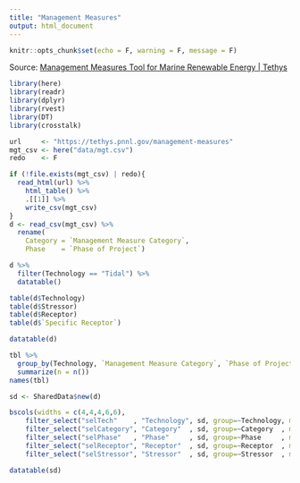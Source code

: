 ```yaml
---
title: "Management Measures"
output: html_document
---
```


```r
knitr::opts_chunk$set(echo = F, warning = F, message = F)
```

Source: [Management Measures Tool for Marine Renewable Energy | Tethys](https://tethys.pnnl.gov/management-measures)

```r
library(here)
library(readr)
library(dplyr)
library(rvest)
library(DT)
library(crosstalk)

url     <- "https://tethys.pnnl.gov/management-measures"
mgt_csv <- here("data/mgt.csv")
redo    <- F

if (!file.exists(mgt_csv) | redo){
  read_html(url) %>% 
    html_table() %>% 
    .[[1]] %>% 
    write_csv(mgt_csv)
}
d <- read_csv(mgt_csv) %>% 
  rename(
    Category = `Management Measure Category`,
    Phase    = `Phase of Project`)
```

```r
d %>%
  filter(Technology == "Tidal") %>%
  datatable()

table(d$Technology)
table(d$Stressor)
table(d$Receptor)
table(d$`Specific Receptor`)

datatable(d)

tbl %>% 
  group_by(Technology, `Management Measure Category`, `Phase of Project`, Stressor, Receptor) %>% 
  summarize(n = n())
names(tbl)
```

```r

sd <- SharedData$new(d)

bscols(widths = c(4,4,4,6,6),
    filter_select("selTech"    , "Technology", sd, group=~Technology, multiple = T),
    filter_select("selCategory", "Category"  , sd, group=~Category  , multiple = T),
    filter_select("selPhase"   , "Phase"     , sd, group=~Phase     , multiple = T),
    filter_select("selReceptor", "Receptor"  , sd, group=~Receptor  , multiple = T),
    filter_select("selStressor", "Stressor"  , sd, group=~Stressor  , multiple = T))

datatable(sd)
```